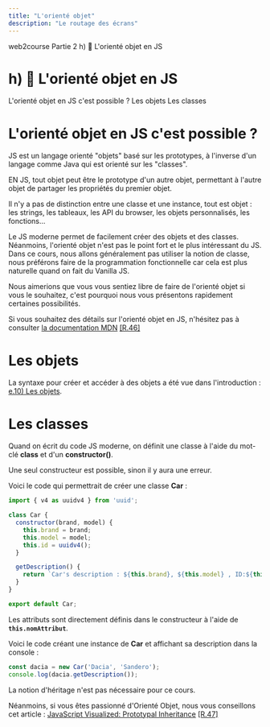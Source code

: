 ```yaml
---
title: "L'orienté objet"
description: "Le routage des écrans"
---
```


<PathViewer>
    <PathViewerItem to="/"> web2course </PathViewerItem>
    <PathViewerItem to="/part2"> Partie 2 </PathViewerItem>
    <PathViewerItem selected> h) 🍬 L'orienté objet en JS </PathViewerItem>
</PathViewer>

# h) 🍬 L'orienté objet en JS

<InternalPageMenu>
  <InternalPageMenuItem> L'orienté objet en JS c'est possible ? </InternalPageMenuItem>
  <InternalPageMenuItem> Les objets </InternalPageMenuItem>
  <InternalPageMenuItem> Les classes </InternalPageMenuItem>
</InternalPageMenu>

# <InternalPageTitle> L'orienté objet en JS c'est possible ? </InternalPageTitle>

JS est un langage orienté "objets" basé sur les prototypes, à l'inverse d'un langage comme Java qui est orienté sur les "classes".

EN JS, tout objet peut être le prototype d'un autre objet, permettant à l'autre objet de partager les propriétés du premier objet.

Il n'y a pas de distinction entre une classe et une instance, tout est objet : les strings, les tableaux, les API du browser, les objets personnalisés, les fonctions...

Le JS moderne permet de facilement créer des objets et des classes.  
Néanmoins, l'orienté objet n'est pas le point fort et le plus intéressant du JS.  
Dans ce cours, nous allons généralement pas utiliser la notion de classe, nous préférons faire de la programmation fonctionnelle car cela est plus naturelle quand on fait du Vanilla JS.  

Nous aimerions que vous vous sentiez libre de faire de l'orienté objet si vous le souhaitez, c'est pourquoi nous vous présentons rapidement certaines possibilités.

Si vous souhaitez des détails sur l'orienté objet en JS, n'hésitez pas à consulter [la documentation MDN](https://developer.mozilla.org/en-US/docs/Web/JavaScript/Guide/Details_of_the_Object_Model) [[R.46]](/references/#r46)
 
# <InternalPageTitle> Les objets </InternalPageTitle>

La syntaxe pour créer et accéder à des objets a été vue dans l'introduction : [e.10) Les objets](/intro/#e10).

# <InternalPageTitle> Les classes </InternalPageTitle>

Quand on écrit du code JS moderne, on définit une classe à l'aide du mot-clé **class** et d'un **constructor()**.

Une seul constructeur est possible, sinon il y aura une erreur.

Voici le code qui permettrait de créer une classe **Car** :

```js
import { v4 as uuidv4 } from 'uuid';

class Car {
  constructor(brand, model) {
    this.brand = brand;
    this.model = model;
    this.id = uuidv4();
  }

  getDescription() {
    return `Car's description : ${this.brand}, ${this.model} , ID:${this.id}`;
  }
}

export default Car;
```

Les attributs sont directement définis dans le constructeur à l'aide de **`this.nomAttribut`**.

Voici le code créant une instance de **Car** et affichant sa description dans la console : 

```js
const dacia = new Car('Dacia', 'Sandero');
console.log(dacia.getDescription());
```

La notion d'héritage n'est pas nécessaire pour ce cours.  

Néanmoins, si vous êtes passionné d'Orienté Objet, nous vous conseillons cet article :
[JavaScript Visualized: Prototypal Inheritance](https://dev.to/lydiahallie/javascript-visualized-prototypal-inheritance-47co) [[R.47]](/references/#r47)